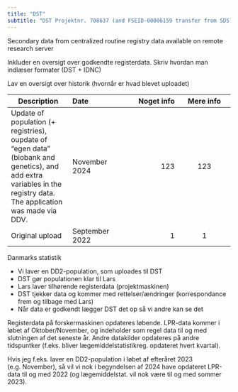 ```yaml
---
title: "DST"
subtitle: "DST Projektnr. 708637 (and FSEID-00006159 transfer from SDS)"
---
```


Secondary data from centralized routine registry data available on remote research server



Inkluder en oversigt over godkendte registerdata. 
Skriv hvordan man indlæser formater (DST + IDNC)


Lav en oversigt over historik (hvornår er hvad blevet uploadet)

| Description | Date | Noget info | Mere info |
|--------------------|:---------------|------------------:|:---------------:|
| Update of population (+ registries), oupdate of "egen data" (biobank and genetics), and add extra variables in the registry data. The application was made via DDV. | November 2024 | 123 | 123 |
| Original upload | September 2022 | 1 | 1 |

Danmarks statistik

-   Vi laver en DD2-population, som uploades til DST
-   DST gør populationen klar til Lars
-   Lars laver tilhørende registerdata (projektmaskinen)
-   DST tjekker data og kommer med rettelser/ændringer (korrespondance frem og tilbage med Lars)
-   Når data er godkendt lægger DST det op så vi andre kan se det

Registerdata på forskermaskinen opdateres løbende. LPR-data kommer i løbet af Oktober/November, og indeholder som regel data til og med slutningen af det seneste år. Andre datakilder opdateres på andre tidspuntker (f.eks. bliver lægemiddelstatistikreg. opdateret hvert kvartal).

Hvis jeg f.eks. laver en DD2-population i løbet af efteråret 2023 (e.g. November), så vil vi nok i begyndelsen af 2024 have opdateret LPR-data til og med 2022 (og lægemiddelstat. vil nok være til og med sommer 2023).
